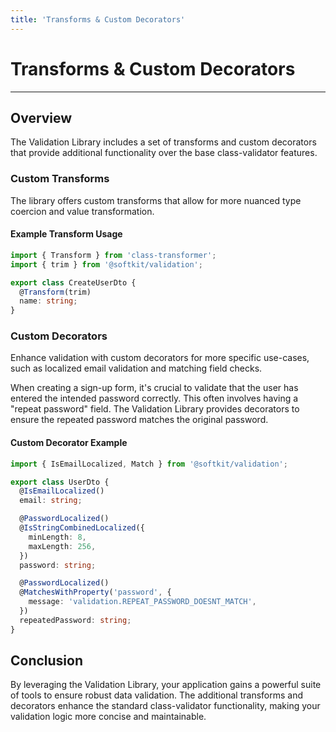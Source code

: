 ```yaml
---
title: 'Transforms & Custom Decorators'
---
```


# Transforms & Custom Decorators

---

## Overview

The Validation Library includes a set of transforms and custom decorators that provide additional functionality over the base class-validator features.

### Custom Transforms

The library offers custom transforms that allow for more nuanced type coercion and value transformation.

#### Example Transform Usage

```typescript
import { Transform } from 'class-transformer';
import { trim } from '@softkit/validation';

export class CreateUserDto {
  @Transform(trim)
  name: string;
}
```

### Custom Decorators

Enhance validation with custom decorators for more specific use-cases, such as localized email validation and matching field checks.

When creating a sign-up form, it's crucial to validate that the user has entered the intended password correctly. This often involves having a "repeat password" field. The Validation Library provides decorators to ensure the repeated password matches the original password.

#### Custom Decorator Example

```typescript
import { IsEmailLocalized, Match } from '@softkit/validation';

export class UserDto {
  @IsEmailLocalized()
  email: string;

  @PasswordLocalized()
  @IsStringCombinedLocalized({
    minLength: 8,
    maxLength: 256,
  })
  password: string;

  @PasswordLocalized()
  @MatchesWithProperty('password', {
    message: 'validation.REPEAT_PASSWORD_DOESNT_MATCH',
  })
  repeatedPassword: string;
}
```

## Conclusion

By leveraging the Validation Library, your application gains a powerful suite of tools to ensure robust data validation. The additional transforms and decorators enhance the standard class-validator functionality, making your validation logic more concise and maintainable.
